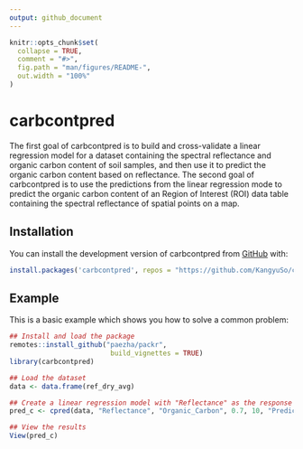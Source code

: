 ```yaml
---
output: github_document
---
```


<!-- README.md is generated from README.Rmd. Please edit that file -->

```r
knitr::opts_chunk$set(
  collapse = TRUE,
  comment = "#>",
  fig.path = "man/figures/README-",
  out.width = "100%"
)
```

# carbcontpred

<!-- badges: start -->
<!-- badges: end -->

The first goal of carbcontpred is to build and cross-validate a linear regression model for a dataset containing the spectral reflectance and organic carbon content of soil samples, and then use it to predict the organic carbon content based on reflectance. The second goal of carbcontpred is to use the predictions from the linear regression mode to predict the organic carbon content of an Region of Interest (ROI) data table containing the spectral reflectance of spatial points on a map.

## Installation

You can install the development version of carbcontpred from [GitHub](https://github.com/KangyuSo/carbcontpred) with:

``` r
install.packages('carbcontpred', repos = "https://github.com/KangyuSo/carbcontpred")
```

## Example

This is a basic example which shows you how to solve a common problem:

```r
## Install and load the package
remotes::install_github("paezha/packr", 
                         build_vignettes = TRUE)
library(carbcontpred)

## Load the dataset 
data <- data.frame(ref_dry_avg)

## Create a linear regression model with "Reflectance" as the response variable, "Organic_Carbon" as the predictor variable, test size of 70%, 10 folds for the cross-validation, and "Predicted_Organic_Carbon" as the output column
pred_c <- cpred(data, "Reflectance", "Organic_Carbon", 0.7, 10, "Predicted_Organic_Carbon")

## View the results
View(pred_c)
```